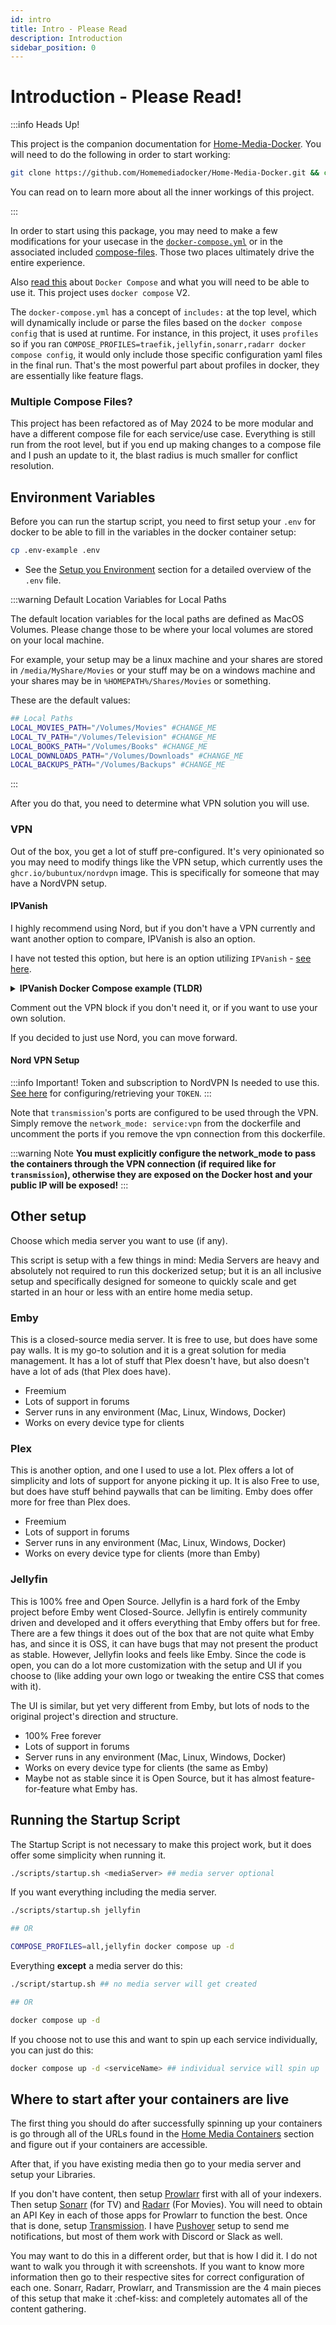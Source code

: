 ```yaml
---
id: intro
title: Intro - Please Read
description: Introduction
sidebar_position: 0
---
```


# Introduction - Please Read!

:::info Heads Up!

This project is the companion documentation for [Home-Media-Docker](https://github.com/Homemediadocker/Home-Media-Docker). You will need to do the following in order to start working:

```bash
git clone https://github.com/Homemediadocker/Home-Media-Docker.git && cd Home-Media-Docker
```

You can read on to learn more about all the inner workings of this project.

:::

In order to start using this package, you may need to make a few modifications for your usecase in the [`docker-compose.yml`](https://github.com/Homemediadocker/Home-Media-Docker/blob/main/docker-compose.yml) or in the associated included [compose-files](https://github.com/Homemediadocker/Home-Media-Docker/blob/main/compose-files). Those two places ultimately drive the entire experience.

Also [read this](https://docs.docker.com/compose/install/) about `Docker Compose` and what you will need to be able to use it. This project uses `docker compose` V2.

The `docker-compose.yml` has a concept of `includes:` at the top level, which will dynamically include or parse the files based on the `docker compose config` that is used at runtime. For instance, in this project, it uses `profiles` so if you ran `COMPOSE_PROFILES=traefik,jellyfin,sonarr,radarr docker compose config`, it would only include those specific configuration yaml files in the final run. That's the most powerful part about profiles in docker, they are essentially like feature flags.

### Multiple Compose Files?

This project has been refactored as of May 2024 to be more modular and have a different compose file for each service/use case. Everything is still run from the root level, but if you end up making changes to a compose file and I push an update to it, the blast radius is much smaller for conflict resolution.

## Environment Variables

Before you can run the startup script, you need to first setup your `.env` for docker to be able to fill in the variables in the docker container setup:

```bash
cp .env-example .env
```

- See the [Setup you Environment](./getting-started/setup-env.mdx) section for a detailed overview of the `.env` file.

:::warning Default Location Variables for Local Paths

The default location variables for the local paths are defined as MacOS Volumes. Please change those to be where your local volumes are stored on your local machine.

For example, your setup may be a linux machine and your shares are stored in `/media/MyShare/Movies` or your stuff may be on a windows machine and your shares may be in `%HOMEPATH%/Shares/Movies` or something.

These are the default values:

```bash
## Local Paths
LOCAL_MOVIES_PATH="/Volumes/Movies" #CHANGE_ME
LOCAL_TV_PATH="/Volumes/Television" #CHANGE_ME
LOCAL_BOOKS_PATH="/Volumes/Books" #CHANGE_ME
LOCAL_DOWNLOADS_PATH="/Volumes/Downloads" #CHANGE_ME
LOCAL_BACKUPS_PATH="/Volumes/Backups" #CHANGE_ME
```

:::

After you do that, you need to determine what VPN solution you will use.

### VPN

Out of the box, you get a lot of stuff pre-configured. It's very opinionated so you may need to modify things like the VPN setup, which currently uses the `ghcr.io/bubuntux/nordvpn` image. This is specifically for someone that may have a NordVPN setup.

#### IPVanish

I highly recommend using Nord, but if you don't have a VPN currently and want another option to compare, IPVanish is also an option.

I have not tested this option, but here is an option utilizing `IPVanish` - [see here](https://hub.docker.com/r/brettmcgin/ipvanish).

<details>
    <summary><strong>IPVanish Docker Compose example (TLDR)</strong></summary>

```yaml
version: "3"
services:
  ipvanish:
    cap_add:
      - NET_ADMIN
      - NET_RAW
      - SYS_MODULE
    container_name: ipvanish
    devices:
      - /dev/net/tun
    environment:
      PASSWORD: YOUR_PASSWORD
      REGION: YOUR_REGION
      USERNAME: YOUR_USERNAME
      image: brettmcgin/private_internet_access
    ports:
      - <portsNeededByOtherService>
  busybox: # example service in the VPN network
    container_name: busybox
    image: busybox
    network_mode: service:ipvanish
    command: ifconfig | grep inet
```

</details>

Comment out the VPN block if you don't need it, or if you want to use your own solution.

If you decided to just use Nord, you can move forward.

#### Nord VPN Setup

:::info Important!
Token and subscription to NordVPN Is needed to use this.
[See here](https://support.nordvpn.com/hc/en-us/articles/20286980309265-How-to-use-a-token-with-NordVPN-on-Linux) for configuring/retrieving your `TOKEN`.
:::

Note that `transmission`'s ports are configured to be used through the VPN. Simply remove the `network_mode: service:vpn` from the dockerfile and uncomment the ports if you remove the vpn connection from this dockerfile.

:::warning Note
**You must explicitly configure the network_mode to pass the containers through the VPN connection (if required like for `transmission`), otherwise they are exposed on the Docker host and your public IP will be exposed!**
:::

## Other setup

Choose which media server you want to use (if any).

This script is setup with a few things in mind: Media Servers are heavy and absolutely not required to run this dockerized setup; but it is an all inclusive setup and specifically designed for someone to quickly scale and get started in an hour or less with an entire home media setup.

### Emby

This is a closed-source media server. It is free to use, but does have some pay walls. It is my go-to solution and it is a great solution for media management. It has a lot of stuff that Plex doesn't have, but also doesn't have a lot of ads (that Plex does have).

- Freemium
- Lots of support in forums
- Server runs in any environment (Mac, Linux, Windows, Docker)
- Works on every device type for clients

### Plex

This is another option, and one I used to use a lot. Plex offers a lot of simplicity and lots of support for anyone picking it up. It is also Free to use, but does have stuff behind paywalls that can be limiting. Emby does offer more for free than Plex does.

- Freemium
- Lots of support in forums
- Server runs in any environment (Mac, Linux, Windows, Docker)
- Works on every device type for clients (more than Emby)

### Jellyfin

This is 100% free and Open Source. Jellyfin is a hard fork of the Emby project before Emby went Closed-Source. Jellyfin is entirely community driven and developed and it offers everything that Emby offers but for free. There are a few things it does out of the box that are not quite what Emby has, and since it is OSS, it can have bugs that may not present the product as stable. However, Jellyfin looks and feels like Emby. Since the code is open, you can do a lot more customization with the setup and UI if you choose to (like adding your own logo or tweaking the entire CSS that comes with it).

The UI is similar, but yet very different from Emby, but lots of nods to the original project's direction and structure.

- 100% Free forever
- Lots of support in forums
- Server runs in any environment (Mac, Linux, Windows, Docker)
- Works on every device type for clients (the same as Emby)
- Maybe not as stable since it is Open Source, but it has almost feature-for-feature what Emby has.

## Running the Startup Script

The Startup Script is not necessary to make this project work, but it does offer some simplicity when running it.

```bash
./scripts/startup.sh <mediaServer> ## media server optional
```

If you want everything including the media server.

```bash
./scripts/startup.sh jellyfin

## OR

COMPOSE_PROFILES=all,jellyfin docker compose up -d
```

Everything **except** a media server do this:

```bash
./script/startup.sh ## no media server will get created

## OR

docker compose up -d
```

If you choose not to use this and want to spin up each service individually, you can just do this:

```bash
docker compose up -d <serviceName> ## individual service will spin up
```

## Where to start after your containers are live

The first thing you should do after successfully spinning up your containers is go through all of the URLs found in the [Home Media Containers](/docs/category/home-media-containers/) section and figure out if your containers are accessible.

After that, if you have existing media then go to your media server and setup your Libraries.

If you don't have content, then setup [Prowlarr](./home-media-containers/web-crawlers.mdx#prowlarr) first with all of your indexers. Then setup [Sonarr](./home-media-containers/pvr-clients.mdx#sonarr) (for TV) and [Radarr](./home-media-containers/pvr-clients.mdx#radarr) (For Movies). You will need to obtain an API Key in each of those apps for Prowlarr to function the best. Once that is done, setup [Transmission](./home-media-containers/download-client.mdx#transmission). I have [Pushover](https://pushover.net/) setup to send me notifications, but most of them work with Discord or Slack as well.

You may want to do this in a different order, but that is how I did it. I do not want to walk you through it with screenshots. If you want to know more information then go to their respective sites for correct configuration of each one. Sonarr, Radarr, Prowlarr, and Transmission are the 4 main pieces of this setup that make it :chef-kiss: and completely automates all of the content gathering.
